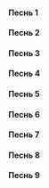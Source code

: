 #### Песнь 1

<MdxLoader src="KanonAndKrit/Pesn12" lang={props.lang} />

#### Песнь 2

<MdxLoader src="KanonAndKrit/Pesn22" lang={props.lang} />

#### Песнь 3

<MdxLoader src="KanonAndKrit/Pesn32" lang={props.lang} />

#### Песнь 4

<MdxLoader src="KanonAndKrit/Pesn42" lang={props.lang} />

#### Песнь 5

<MdxLoader src="KanonAndKrit/Pesn52" lang={props.lang} />

#### Песнь 6

<MdxLoader src="KanonAndKrit/Pesn62" lang={props.lang} />

#### Песнь 7

<MdxLoader src="KanonAndKrit/Pesn72" lang={props.lang} />

#### Песнь 8

<MdxLoader src="KanonAndKrit/Pesn82" lang={props.lang} />

#### Песнь 9

<MdxLoader src="KanonAndKrit/Pesn92" lang={props.lang} />
